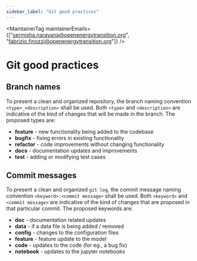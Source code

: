 ```yaml
---
sidebar_label: "Git good practices"
---
```



<MaintainerTag maintainerEmails={["sermisha.narayana@openenergytransition.org", "fabrizio.finozzi@openenergytransition.org"]} />

# Git good practices

## Branch names

To present a clean and organized repository, the branch naming convention `<type>_<description>` shall be used. Both `<type>` and `<description>` are indicative of the kind of changes that will be made in the branch. The proposed types are:
- **feature** - new functionality being added to the codebase
- **bugfix** - fixing errors in existing functionality
- **refactor** - code improvements without changing functionality
- **docs** - documentation updates and improvements
- **test** - adding or modifying test cases


## Commit messages

To present a clean and organized `git log`, the commit message naming convention `<keyword>:<commit message>` shall be used. Both `<keyword>` and `<commit message>` are indicative of the kind of changes that are proposed in that particular commit. The proposed keywords are:
- **doc** - documentation related updates
- **data** - if a data file is being added / removed
- **config** - changes to the configuration files
- **feature** - feature update to the model
- **code** - updates to the code (for eg., a bug fix)
- **notebook** - updates to the jupyter notebooks
